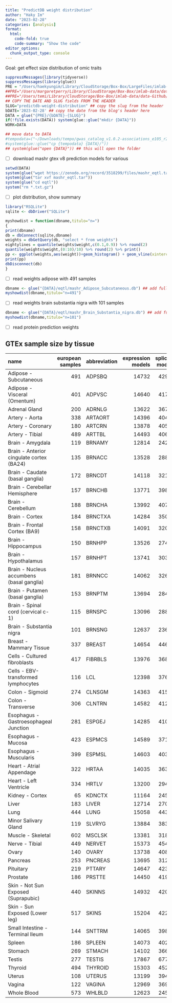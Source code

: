 ```yaml
---
title: "PredictDB weight distribution"
author: "Haky Im"
date: "2023-02-28"
categories: [analysis]
format:
  html:
    code-fold: true
    code-summary: "Show the code"
editor_options: 
  chunk_output_type: console
---
```


Goal: get effect size distribution of omic traits



```r
suppressMessages(library(tidyverse))
suppressMessages(library(glue))
PRE = "/Users/haekyungim/Library/CloudStorage/Box-Box/LargeFiles/imlab-data/data-Github/web-data"
##PRE="/Users/margaretperry/Library/CloudStorage/Box-Box/imlab-data/data-Github/web-data "
##PRE="/Users/temi/Library/CloudStorage/Box-Box/imlab-data/data-Github/web-data"
## COPY THE DATE AND SLUG fields FROM THE HEADER
SLUG="predictdb-weight-distribution" ## copy the slug from the header
bDATE='2023-02-28' ## copy the date from the blog's header here
DATA = glue("{PRE}/{bDATE}-{SLUG}")
if(!file.exists(DATA)) system(glue::glue("mkdir {DATA}"))
WORK=DATA

## move data to DATA
#tempodata=("~/Downloads/tempo/gwas_catalog_v1.0.2-associations_e105_r2022-04-07.tsv")
#system(glue::glue("cp {tempodata} {DATA}/"))
## system(glue("open {DATA}")) ## this will open the folder 
```

-   [ ] download mashr gtex v8 prediction models for various

```r
setwd(DATA)
system(glue("wget https://zenodo.org/record/3518299/files/mashr_eqtl.tar?download=1"))
system(glue("tar xvf mashr_eqtl.tar"))
system(glue("cd eqtl"))
system("rm *.txt.gz")
```


-   [ ] plot distribution, show summary

```r

library("RSQLite")
sqlite <- dbDriver("SQLite")

myshowdist = function(dbname,titulo="n=")
{
print(dbname)
db = dbConnect(sqlite,dbname)
weights = dbGetQuery(db, "select * from weights")
eightylines = quantile(weights$weight,c(0.1,0.9)) %>% round(2)
quantile(weights$weight,(0:10)/10) %>% round(2) %>% print()
pp <- ggplot(weights,aes(weight))+geom_histogram() + geom_vline(xintercept=eightylines) +ggtitle(glue("{titulo}; {eightylines[1]} - {eightylines[2]}"))
print(pp)
dbDisconnect(db)
}
```

-   [ ] read weights adipose with 491 samples

```r
dbname <- glue("{DATA}/eqtl/mashr_Adipose_Subcutaneous.db") ## add full path if db file not in current directory
myshowdist(dbname,titulo="n=491")
```

- [ ] read weights brain substantia nigra with 101 samples

```r
dbname <- glue("{DATA}/eqtl/mashr_Brain_Substantia_nigra.db") ## add full path if db file not in current directory
myshowdist(dbname,titulo="n=101")
```

- [ ] read protein prediction weights 





## GTEx sample size by tissue

  name                                          european samples abbreviation     expression models   splicing models
  ------------------------------------------- ------------------ -------------- ------------------- -----------------
  Adipose - Subcutaneous                                     491 ADPSBQ                       14732             42912
  Adipose - Visceral (Omentum)                               401 ADPVSC                       14640             41720
  Adrenal Gland                                              200 ADRNLG                       13622             36754
  Artery - Aorta                                             338 ARTAORT                      14396             40474
  Artery - Coronary                                          180 ARTCRN                       13878             40579
  Artery - Tibial                                            489 ARTTBL                       14493             40690
  Brain - Amygdala                                           119 BRNAMY                       12814             24236
  Brain - Anterior cingulate cortex (BA24)                   135 BRNACC                       13528             28806
  Brain - Caudate (basal ganglia)                            172 BRNCDT                       14118             32127
  Brain - Cerebellar Hemisphere                              157 BRNCHB                       13771             39862
  Brain - Cerebellum                                         188 BRNCHA                       13992             40747
  Brain - Cortex                                             184 BRNCTXA                      14284             35086
  Brain - Frontal Cortex (BA9)                               158 BRNCTXB                      14091             32031
  Brain - Hippocampus                                        150 BRNHPP                       13526             27437
  Brain - Hypothalamus                                       157 BRNHPT                       13741             30326
  Brain - Nucleus accumbens (basal ganglia)                  181 BRNNCC                       14062             32670
  Brain - Putamen (basal ganglia)                            153 BRNPTM                       13694             28461
  Brain - Spinal cord (cervical c-1)                         115 BRNSPC                       13096             28883
  Brain - Substantia nigra                                   101 BRNSNG                       12637             23677
  Breast - Mammary Tissue                                    337 BREAST                       14654             44613
  Cells - Cultured fibroblasts                               417 FIBRBLS                      13976             36809
  Cells - EBV-transformed lymphocytes                        116 LCL                          12398             37627
  Colon - Sigmoid                                            274 CLNSGM                       14363             41581
  Colon - Transverse                                         306 CLNTRN                       14582             41215
  Esophagus - Gastroesophageal Junction                      281 ESPGEJ                       14285             41004
  Esophagus - Mucosa                                         423 ESPMCS                       14589             37186
  Esophagus - Muscularis                                     399 ESPMSL                       14603             40376
  Heart - Atrial Appendage                                   322 HRTAA                        14035             36322
  Heart - Left Ventricle                                     334 HRTLV                        13200             29470
  Kidney - Cortex                                             65 KDNCTX                       11164             24571
  Liver                                                      183 LIVER                        12714             27011
  Lung                                                       444 LUNG                         15058             44346
  Minor Salivary Gland                                       119 SLVRYG                       13884             38380
  Muscle - Skeletal                                          602 MSCLSK                       13381             31855
  Nerve - Tibial                                             449 NERVET                       15373             45478
  Ovary                                                      140 OVARY                        13738             40857
  Pancreas                                                   253 PNCREAS                      13695             31203
  Pituitary                                                  219 PTTARY                       14647             42343
  Prostate                                                   186 PRSTTE                       14450             41991
  Skin - Not Sun Exposed (Suprapubic)                        440 SKINNS                       14932             42005
  Skin - Sun Exposed (Lower leg)                             517 SKINS                        15204             42219
  Small Intestine - Terminal Ileum                           144 SNTTRM                       14065             39864
  Spleen                                                     186 SPLEEN                       14073             40290
  Stomach                                                    269 STMACH                       14102             36624
  Testis                                                     277 TESTIS                       17867             67784
  Thyroid                                                    494 THYROID                      15303             45217
  Uterus                                                     108 UTERUS                       13199             39485
  Vagina                                                     122 VAGINA                       12969             36931
  Whole Blood                                                573 WHLBLD                       12623             24568